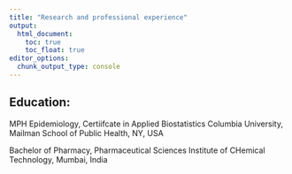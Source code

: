 ```yaml
---
title: "Research and professional experience"
output: 
  html_document:
    toc: true
    toc_float: true
editor_options: 
  chunk_output_type: console
---
```


## Education: 

MPH Epidemiology, Certiifcate in Applied Biostatistics
Columbia University, Mailman School of Public Health, NY, USA

Bachelor of Pharmacy, Pharmaceutical Sciences
Institute of CHemical Technology, Mumbai, India


